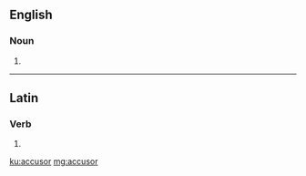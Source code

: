 ==English==

===Noun===
{{en-noun}}

# {{alternative spelling of|accuser|lang=en}}

----

==Latin==

===Verb===
{{la-verb-form|accūsor}}

# {{conjugation of|accūsō||1|s|pres|pass|ind|lang=la}}

[[ku:accusor]]
[[mg:accusor]]